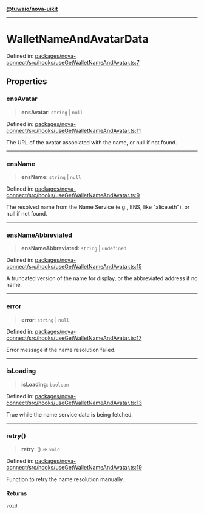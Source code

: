 [**@tuwaio/nova-uikit**](../../../../README.md)

***

# WalletNameAndAvatarData

Defined in: [packages/nova-connect/src/hooks/useGetWalletNameAndAvatar.ts:7](https://github.com/TuwaIO/nova-uikit/blob/c5966b47098fadfcd351ee0f3acccb5fb074cf44/packages/nova-connect/src/hooks/useGetWalletNameAndAvatar.ts#L7)

## Properties

### ensAvatar

> **ensAvatar**: `string` \| `null`

Defined in: [packages/nova-connect/src/hooks/useGetWalletNameAndAvatar.ts:11](https://github.com/TuwaIO/nova-uikit/blob/c5966b47098fadfcd351ee0f3acccb5fb074cf44/packages/nova-connect/src/hooks/useGetWalletNameAndAvatar.ts#L11)

The URL of the avatar associated with the name, or null if not found.

***

### ensName

> **ensName**: `string` \| `null`

Defined in: [packages/nova-connect/src/hooks/useGetWalletNameAndAvatar.ts:9](https://github.com/TuwaIO/nova-uikit/blob/c5966b47098fadfcd351ee0f3acccb5fb074cf44/packages/nova-connect/src/hooks/useGetWalletNameAndAvatar.ts#L9)

The resolved name from the Name Service (e.g., ENS, like "alice.eth"), or null if not found.

***

### ensNameAbbreviated

> **ensNameAbbreviated**: `string` \| `undefined`

Defined in: [packages/nova-connect/src/hooks/useGetWalletNameAndAvatar.ts:15](https://github.com/TuwaIO/nova-uikit/blob/c5966b47098fadfcd351ee0f3acccb5fb074cf44/packages/nova-connect/src/hooks/useGetWalletNameAndAvatar.ts#L15)

A truncated version of the name for display, or the abbreviated address if no name.

***

### error

> **error**: `string` \| `null`

Defined in: [packages/nova-connect/src/hooks/useGetWalletNameAndAvatar.ts:17](https://github.com/TuwaIO/nova-uikit/blob/c5966b47098fadfcd351ee0f3acccb5fb074cf44/packages/nova-connect/src/hooks/useGetWalletNameAndAvatar.ts#L17)

Error message if the name resolution failed.

***

### isLoading

> **isLoading**: `boolean`

Defined in: [packages/nova-connect/src/hooks/useGetWalletNameAndAvatar.ts:13](https://github.com/TuwaIO/nova-uikit/blob/c5966b47098fadfcd351ee0f3acccb5fb074cf44/packages/nova-connect/src/hooks/useGetWalletNameAndAvatar.ts#L13)

True while the name service data is being fetched.

***

### retry()

> **retry**: () => `void`

Defined in: [packages/nova-connect/src/hooks/useGetWalletNameAndAvatar.ts:19](https://github.com/TuwaIO/nova-uikit/blob/c5966b47098fadfcd351ee0f3acccb5fb074cf44/packages/nova-connect/src/hooks/useGetWalletNameAndAvatar.ts#L19)

Function to retry the name resolution manually.

#### Returns

`void`
